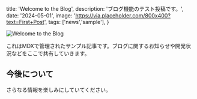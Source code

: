   title: 'Welcome to the Blog',
  description: 'ブログ機能のテスト投稿です。',
  date: '2024-05-01',
  image: 'https://via.placeholder.com/800x400?text=First+Post',
  tags: ['news','sample'],
}

![Welcome to the Blog](https://via.placeholder.com/800x400?text=First+Post)

これはMDXで管理されたサンプル記事です。ブログに関するお知らせや開発状況などをここで共有していきます。

## 今後について

さらなる情報を楽しみにしていてください。
